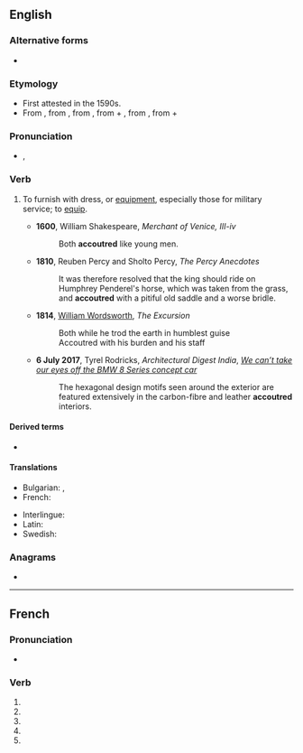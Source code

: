 {{also|accoutré}}
==English==

===Alternative forms===
* {{qualifier|chiefly US}} {{l|en|accouter}}

===Etymology===
* First attested in the 1590s.
* From {{der|en|fr|accoutrer}}, from {{der|en|fro|acoustrer}}, from {{etyl|VL.|en}} {{m|la|acconsūtūrāre||to equip with clothes}}, from {{etyl|la|en}} {{m|la|ad||to}} + {{m|la|consūtūra||sewing, clothes}}, from {{etyl|la|en}} {{m|la|cōnsuō||to sew together}}, from {{etyl|la|en}} {{m|la|con-||together}} + {{m|la|suō||to sew}}

===Pronunciation===
* {{enPR|ac-cou*tre}}, {{IPA|/əˈkuːtə/|lang=en}}

===Verb===
{{en-verb|accoutr|pres_ptc2=accoutreing}}

# {{lb|en|transitive}} To furnish with dress, or [[equipment]], especially those for military service; to [[equip]].
#: {{syn|en|attire|array}}
#* '''1600''', William Shakespeare, ''Merchant of Venice, III-iv''
#*: Both '''accoutred''' like young men.
#* '''1810''', Reuben Percy and Sholto Percy, ''The Percy Anecdotes''
#*:It was therefore resolved that the king should ride on Humphrey Penderel's horse, which was taken from the grass, and '''accoutred''' with a pitiful old saddle and a worse bridle.
#* '''1814''', [[w:William Wordsworth|William Wordsworth]], ''The Excursion''
#*: Both while he trod the earth in humblest guise<br> Accoutred with his burden and his staff
#* '''6 July 2017''', Tyrel Rodricks, ''Architectural Digest India'', ''[https://www.architecturaldigest.in/content/cant-take-eyes-off-bmw-8-series-concept-car/#s-cust0 We can’t take our eyes off the BMW 8 Series concept car]''
#*:The hexagonal design motifs seen around the exterior are featured extensively in the carbon-fibre and leather '''accoutred''' interiors.

====Derived terms====
* {{l|en|accoutrement}}

====Translations====
{{trans-top|to equip, to attire, to array}}
* Bulgarian: {{t+|bg|обличам}}, {{t+|bg|екипирам}}
* French: {{t+|fr|accoutrer}}
{{trans-mid}}
* Interlingue: {{t|ie|equipar}}
* Latin: {{t|la|accustor}}
* Swedish: {{t+|sv|utrusta}}
{{trans-bottom}}

===Anagrams===
* {{anagrams|en|a=acceortu|accouter|cocurate}}

----

==French==

===Pronunciation===
* {{homophones|lang=fr|accoutrent|accoutres}}

===Verb===
{{head|fr|verb form}}

# {{inflection of|accoutrer||1|s|pres|indc|lang=fr}}
# {{inflection of|accoutrer||3|s|pres|indc|lang=fr}}
# {{inflection of|accoutrer||1|s|pres|subj|lang=fr}}
# {{inflection of|accoutrer||3|s|pres|subj|lang=fr}}
# {{inflection of|accoutrer||2|s|impr|lang=fr}}